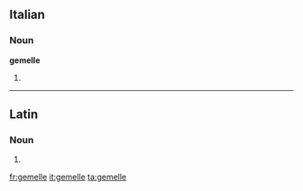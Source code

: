 ==Italian==

===Noun===
'''gemelle''' {{f}}

# {{plural of|gemella|lang=it}}

----

==Latin==

===Noun===
{{la-noun-form|gemelle}}

# {{inflection of|gemellus|gemellus|voc|s|lang=la}}

[[fr:gemelle]]
[[it:gemelle]]
[[ta:gemelle]]